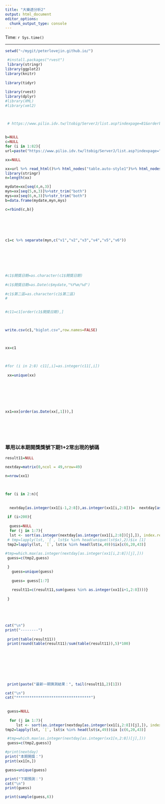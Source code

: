 ```yaml
---
title: "大樂透分析2"
output: html_document
editor_options: 
  chunk_output_type: console
---
```

 

Time: `r Sys.time()`

------------------------------------


```r
 
setwd("~/mygit/peterlovejin.github.io/")

 #install.packages("rvest")
 library(stringr)
library(ggplot2)
library(knitr)
 
library(tidyr)
 
library(rvest)
library(dplyr)
#library(XML)
#library(xml2)

 

 # https://www.pilio.idv.tw/ltobig/ServerJ/list.asp?indexpage=81&orderby=new
 
 
b=NULL
c=NULL
for (i in 1:82){
url=paste("https://www.pilio.idv.tw/ltobig/ServerJ/list.asp?indexpage=",i,"&orderby=new",sep="")

xx=NULL 

xx=url %>% read_html()%>% html_nodes("table.auto-style1")%>% html_nodes("tr")%>% html_nodes("td") %>%html_text()
library(stringr)
n=length(xx)

mydate=xx[seq(4,n,3)]
myn=xx[seq(5,n,3)]%>%str_trim("both")  
mys=xx[seq(6,n,3)]%>%str_trim("both")
b=data.frame(mydate,myn,mys)

c=rbind(c,b)}




 

c1=c %>% separate(myn,c("v1","v2","v3","v4","v5","v6"))
 

 
 



#c1$開獎日期=as.character(c1$開獎日期)
 
#c1$開獎日期=as.Date(c$mydate,"%Y%m/%d")
 
#c1$第二區=as.character(c1$第二區)
# 
  

#c11=c1[order(c1$開獎日期),]

 
 
write.csv(c1,"biglot.csv",row.names=FALSE)

 
 
xx=c1

 
 
#for (i in 2:8) c11[,i]=as.integer(c11[,i])
 
 xx=unique(xx)
 
 
 
 
 
 

xx1=xx[order(as.Date(xx[,1])),]
 

 

 
```

 
 


### 單用以本期開獎獎號下期1+2常出現的號碼

```r


 

result11=NULL
 
nextday=matrix(0,ncol = 49,nrow=49)

n=nrow(xx1)

 
 
for (i in 2:n){
  
   
  nextday[as.integer(xx1[i-1,2:8]),as.integer(xx1[i,2:8])]=  nextday[as.integer(xx1[i-1,2:8]),as.integer(xx1[i,2:8])]+1
  
 if (i>200){ 
  
  guess=NULL
  for (j in 1:7){
  lst <- sort(as.integer(nextday[as.integer(xx1[i,2:8])[j],]), index.return=TRUE, decreasing=TRUE)
 # tmp=lapply(lst, `[`, lst$x %in% head(unique(lst$x),2))$ix [1]
 tmp2=lapply(lst, `[`, lst$x %in% head(lst$x,49))$ix[c(6,20,43)]
 
#tmp=which.max(as.integer(nextday[as.integer(xx1[i,2:8])[j],]))
 guess=c(tmp2,guess)

 }
   guess=unique(guess)
   
   guess= guess[1:7]
   
   result11=c(result11,sum(guess %in% as.integer(xx1[i+1,2:8])))}
  
 }


 


cat("\n")
print("--------")
 
 print(table(result11))
 print(round(table(result11)/sum(table(result11)),5)*100) 
 
 
 
 



 
 print(paste("最新一期猜測結果：", tail(result11,2)[1]))

cat("\n")
cat("**********************************")   
 
  
 guess=NULL
 
  for (j in 1:7){
     lst <- sort(as.integer(nextday[as.integer(xx1[i,2:8])[j],]), index.return=TRUE, decreasing=TRUE)
tmp2=lapply(lst, `[`, lst$x %in% head(lst$x,49))$ix [c(6,20,43)]

 #tmp=which.max(as.integer(nextday[as.integer(xx1[n,2:8])[j],]))
 guess=c(tmp2,guess)}

#print(nextday)
print("本期開獎：")  
print(xx1[n,])

guess=unique(guess)

print("下期預測：")   
cat("\n")
print(guess)

print(sample(guess,6))


 
```

 
 
 